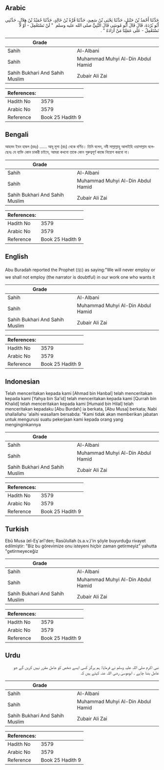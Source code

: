 ## Arabic


<div dir="rtl" lang="ar" style={{fontSize:'larger',backgroundColor:'#f8f9fa',padding:20}}>
حَدَّثَنَا أَحْمَدُ بْنُ حَنْبَلٍ، حَدَّثَنَا يَحْيَى بْنُ سَعِيدٍ، حَدَّثَنَا قُرَّةُ بْنُ خَالِدٍ، حَدَّثَنَا حُمَيْدُ بْنُ هِلاَلٍ، حَدَّثَنِي أَبُو بُرْدَةَ، قَالَ قَالَ أَبُو مُوسَى قَالَ النَّبِيُّ صلى الله عليه وسلم ‏ "‏ لَنْ نَسْتَعْمِلَ - أَوْ لاَ نَسْتَعْمِلُ - عَلَى عَمَلِنَا مَنْ أَرَادَهُ ‏"‏ ‏.‏
</div>
<div style={{backgroundColor:'#f8f9fa',padding:20, marginBottom: 10}}><table> <thead> <tr> <th>Grade</th> <th></th> </tr> </thead> <tbody> <tr><td>Sahih</td><td>Al-Albani</td></tr><tr><td>Sahih</td><td>Muhammad Muhyi Al-Din Abdul Hamid</td></tr><tr><td>Sahih Bukhari And Sahih Muslim</td><td>Zubair Ali Zai</td></tr></tbody></table><table> <thead> <tr> <th>References:</th> <th></th> </tr> </thead> <tbody><tr><td>Hadith No</td><td>3579</td></tr><tr><td>Arabic No</td><td>3579</td></tr><tr><td>Reference</td><td>Book 25 Hadith 9</td></tr></tbody></table></div>

## Bengali


<div dir="ltr" lang="bn" style={{fontSize:'larger',backgroundColor:'#f8f9fa',padding:20}}>
আহমদ ইবন হাম্বল (রহঃ) ...... আবূ মূসা (রাঃ) থেকে বর্ণিত। তিনি বলেন, নবী সাল্লাল্লাহু আলাইহি ওয়াসাল্লাম বলেছেনঃ যে ব্যক্তি কোন চাকরী চাইবে, আমরা কখনো তাকে কোন গুরুত্বপূর্ণ কাজে নিয়োগ করবো না।
</div>
<div style={{backgroundColor:'#f8f9fa',padding:20, marginBottom: 10}}><table> <thead> <tr> <th>Grade</th> <th></th> </tr> </thead> <tbody> <tr><td>Sahih</td><td>Al-Albani</td></tr><tr><td>Sahih</td><td>Muhammad Muhyi Al-Din Abdul Hamid</td></tr><tr><td>Sahih Bukhari And Sahih Muslim</td><td>Zubair Ali Zai</td></tr></tbody></table><table> <thead> <tr> <th>References:</th> <th></th> </tr> </thead> <tbody><tr><td>Hadith No</td><td>3579</td></tr><tr><td>Arabic No</td><td>3579</td></tr><tr><td>Reference</td><td>Book 25 Hadith 9</td></tr></tbody></table></div>

## English


<div dir="ltr" lang="en" style={{fontSize:'larger',backgroundColor:'#f8f9fa',padding:20}}>
Abu Buradah reported the Prophet (ﷺ) as saying:"We will never employ or we shall not employ (the narrator is doubtful) in our work one who wants it
</div>
<div style={{backgroundColor:'#f8f9fa',padding:20, marginBottom: 10}}><table> <thead> <tr> <th>Grade</th> <th></th> </tr> </thead> <tbody> <tr><td>Sahih</td><td>Al-Albani</td></tr><tr><td>Sahih</td><td>Muhammad Muhyi Al-Din Abdul Hamid</td></tr><tr><td>Sahih Bukhari And Sahih Muslim</td><td>Zubair Ali Zai</td></tr></tbody></table><table> <thead> <tr> <th>References:</th> <th></th> </tr> </thead> <tbody><tr><td>Hadith No</td><td>3579</td></tr><tr><td>Arabic No</td><td>3579</td></tr><tr><td>Reference</td><td>Book 25 Hadith 9</td></tr></tbody></table></div>

## Indonesian


<div dir="ltr" lang="id" style={{fontSize:'larger',backgroundColor:'#f8f9fa',padding:20}}>
Telah menceritakan kepada kami [Ahmad bin Hanbal] telah menceritakan kepada kami [Yahya bin Sa'id] telah menceritakan kepada kami [Qurrah bin Khalid] telah menceritakan kepada kami [Humaid bin Hilal] telah menceritakan kepadaku [Abu Burdah] ia berkata, [Abu Musa] berkata; Nabi shallallahu 'alaihi wasallam bersabda: "Kami tidak akan memberikan jabatan untuk mengurusi suatu pekerjaan kami kepada orang yang menginginkannya
</div>
<div style={{backgroundColor:'#f8f9fa',padding:20, marginBottom: 10}}><table> <thead> <tr> <th>Grade</th> <th></th> </tr> </thead> <tbody> <tr><td>Sahih</td><td>Al-Albani</td></tr><tr><td>Sahih</td><td>Muhammad Muhyi Al-Din Abdul Hamid</td></tr><tr><td>Sahih Bukhari And Sahih Muslim</td><td>Zubair Ali Zai</td></tr></tbody></table><table> <thead> <tr> <th>References:</th> <th></th> </tr> </thead> <tbody><tr><td>Hadith No</td><td>3579</td></tr><tr><td>Arabic No</td><td>3579</td></tr><tr><td>Reference</td><td>Book 25 Hadith 9</td></tr></tbody></table></div>

## Turkish


<div dir="ltr" lang="tr" style={{fontSize:'larger',backgroundColor:'#f8f9fa',padding:20}}>
Ebû Musa (el-Eş'arî'den; Rasûlullah (s.a.v.)'in şöyle buyurduğu rivayet edilmiştir: "Biz bu görevimize onu isteyeni hiçbir zaman getirmeyiz" yahutta "getirmeyeceğiz
</div>
<div style={{backgroundColor:'#f8f9fa',padding:20, marginBottom: 10}}><table> <thead> <tr> <th>Grade</th> <th></th> </tr> </thead> <tbody> <tr><td>Sahih</td><td>Al-Albani</td></tr><tr><td>Sahih</td><td>Muhammad Muhyi Al-Din Abdul Hamid</td></tr><tr><td>Sahih Bukhari And Sahih Muslim</td><td>Zubair Ali Zai</td></tr></tbody></table><table> <thead> <tr> <th>References:</th> <th></th> </tr> </thead> <tbody><tr><td>Hadith No</td><td>3579</td></tr><tr><td>Arabic No</td><td>3579</td></tr><tr><td>Reference</td><td>Book 25 Hadith 9</td></tr></tbody></table></div>

## Urdu


<div dir="rtl" lang="ur" style={{fontSize:'larger',backgroundColor:'#f8f9fa',padding:20}}>
نبی اکرم صلی اللہ علیہ وسلم نے فرمایا: ہم ہرگز کسی ایسے شخص کو عامل مقرر نہیں کریں گے جو عامل بننا چاہے ۔ ابوموسیٰ رضی اللہ عنہ کہتے ہیں کہ
</div>
<div style={{backgroundColor:'#f8f9fa',padding:20, marginBottom: 10}}><table> <thead> <tr> <th>Grade</th> <th></th> </tr> </thead> <tbody> <tr><td>Sahih</td><td>Al-Albani</td></tr><tr><td>Sahih</td><td>Muhammad Muhyi Al-Din Abdul Hamid</td></tr><tr><td>Sahih Bukhari And Sahih Muslim</td><td>Zubair Ali Zai</td></tr></tbody></table><table> <thead> <tr> <th>References:</th> <th></th> </tr> </thead> <tbody><tr><td>Hadith No</td><td>3579</td></tr><tr><td>Arabic No</td><td>3579</td></tr><tr><td>Reference</td><td>Book 25 Hadith 9</td></tr></tbody></table></div>